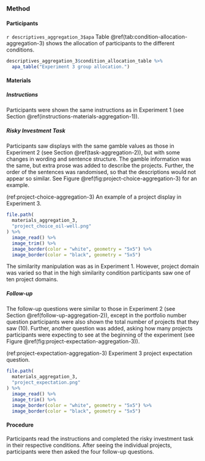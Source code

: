 ### Method

#### Participants

`r descriptives_aggregation_3$apa` Table \@ref(tab:condition-allocation-aggregation-3)
shows the allocation of participants to the different conditions.

```r
descriptives_aggregation_3$condition_allocation_table %>%
  apa_table("Experiment 3 group allocation.")
```

#### Materials

##### Instructions

Participants were shown the same instructions as in Experiment 1 (see
Section \@ref(instructions-materials-aggregation-1)).

##### Risky Investment Task {#task-aggregation-3}

Participants saw displays with the same gamble values as those in Experiment 2
(see Section \@ref(task-aggregation-2)), but with some changes in wording and
sentence structure. The gamble information was the same, but extra prose was
added to describe the projects. Further, the order of the sentences was
randomised, so that the descriptions would not appear so similar. See
Figure \@ref(fig:project-choice-aggregation-3) for an example.

(ref:project-choice-aggregation-3) An example of a project display in Experiment 3.

```r
file.path(
  materials_aggregation_3,
  "project_choice_oil-well.png"
) %>%
  image_read() %>%
  image_trim() %>%
  image_border(color = "white", geometry = "5x5") %>%
  image_border(color = "black", geometry = "5x5")
```

The similarity manipulation was as in Experiment 1. However, project domain was
varied so that in the high similarity condition participants saw one of ten
project domains.

##### Follow-up {#follow-up-aggregation-3}

The follow-up questions were similar to those in Experiment 2 (see
Section \@ref(follow-up-aggregation-2)), except in the portfolio number question
participants were also shown the total number of projects that they saw (10).
Further, another question was added, asking how many projects participants were
expecting to see at the beginning of the experiment (see
Figure \@ref(fig:project-expectation-aggregation-3)).

(ref:project-expectation-aggregation-3) Experiment 3 project expectation question.

```r
file.path(
  materials_aggregation_3,
  "project_expectation.png"
) %>%
  image_read() %>%
  image_trim() %>%
  image_border(color = "white", geometry = "5x5") %>%
  image_border(color = "black", geometry = "5x5")
```

#### Procedure

Participants read the instructions and completed the risky investment task in
their respective conditions. After seeing the individual projects, participants
were then asked the four follow-up questions.
